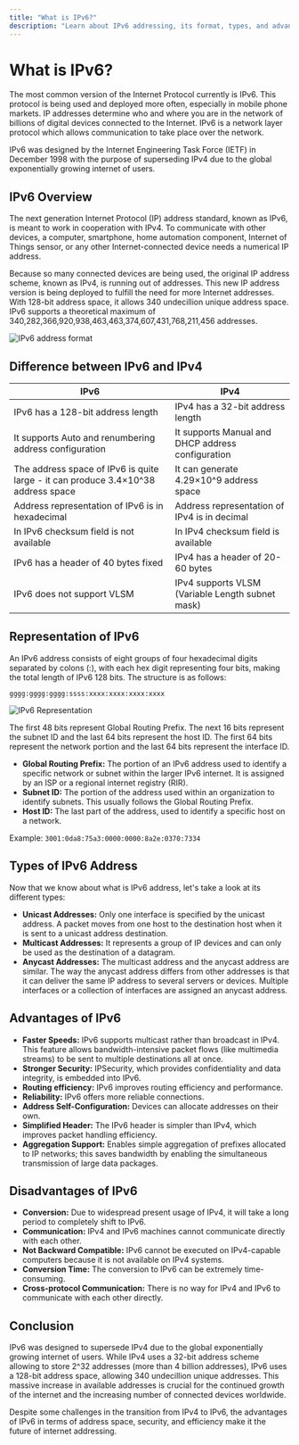 ```yaml
---
title: "What is IPv6?"
description: "Learn about IPv6 addressing, its format, types, and advantages over IPv4"
---
```


# What is IPv6?

The most common version of the Internet Protocol currently is IPv6. This protocol is being used and deployed more often, especially in mobile phone markets. IP addresses determine who and where you are in the network of billions of digital devices connected to the Internet. IPv6 is a network layer protocol which allows communication to take place over the network.

IPv6 was designed by the Internet Engineering Task Force (IETF) in December 1998 with the purpose of superseding IPv4 due to the global exponentially growing internet of users.

## IPv6 Overview

The next generation Internet Protocol (IP) address standard, known as IPv6, is meant to work in cooperation with IPv4. To communicate with other devices, a computer, smartphone, home automation component, Internet of Things sensor, or any other Internet-connected device needs a numerical IP address.

Because so many connected devices are being used, the original IP address scheme, known as IPv4, is running out of addresses. This new IP address version is being deployed to fulfill the need for more Internet addresses. With 128-bit address space, it allows 340 undecillion unique address space. IPv6 supports a theoretical maximum of 340,282,366,920,938,463,463,374,607,431,768,211,456 addresses.

<img className="max-w-xl rounded-xl mx-auto" src="/images/ipv6-address.webp" alt="IPv6 address format" />

## Difference between IPv6 and IPv4

| IPv6 | IPv4 |
|------|------|
| IPv6 has a 128-bit address length | IPv4 has a 32-bit address length |
| It supports Auto and renumbering address configuration | It supports Manual and DHCP address configuration |
| The address space of IPv6 is quite large - it can produce 3.4×10^38 address space | It can generate 4.29×10^9 address space |
| Address representation of IPv6 is in hexadecimal | Address representation of IPv4 is in decimal |
| In IPv6 checksum field is not available | In IPv4 checksum field is available |
| IPv6 has a header of 40 bytes fixed | IPv4 has a header of 20-60 bytes |
| IPv6 does not support VLSM | IPv4 supports VLSM (Variable Length subnet mask) |

## Representation of IPv6

An IPv6 address consists of eight groups of four hexadecimal digits separated by colons (:), with each hex digit representing four bits, making the total length of IPv6 128 bits. The structure is as follows:

```
gggg:gggg:gggg:ssss:xxxx:xxxx:xxxx:xxxx
```

<img className="max-w-xl rounded-xl mx-auto" src="/images/IPv6-Represantation.png" alt="IPv6 Representation" />

The first 48 bits represent Global Routing Prefix. The next 16 bits represent the subnet ID and the last 64 bits represent the host ID. The first 64 bits represent the network portion and the last 64 bits represent the interface ID.

- **Global Routing Prefix:** The portion of an IPv6 address used to identify a specific network or subnet within the larger IPv6 internet. It is assigned by an ISP or a regional internet registry (RIR).
- **Subnet ID:** The portion of the address used within an organization to identify subnets. This usually follows the Global Routing Prefix.
- **Host ID:** The last part of the address, used to identify a specific host on a network.

Example: `3001:0da8:75a3:0000:0000:8a2e:0370:7334`

## Types of IPv6 Address

Now that we know about what is IPv6 address, let's take a look at its different types:

- **Unicast Addresses:** Only one interface is specified by the unicast address. A packet moves from one host to the destination host when it is sent to a unicast address destination.
- **Multicast Addresses:** It represents a group of IP devices and can only be used as the destination of a datagram.
- **Anycast Addresses:** The multicast address and the anycast address are similar. The way the anycast address differs from other addresses is that it can deliver the same IP address to several servers or devices. Multiple interfaces or a collection of interfaces are assigned an anycast address.

## Advantages of IPv6

- **Faster Speeds:** IPv6 supports multicast rather than broadcast in IPv4. This feature allows bandwidth-intensive packet flows (like multimedia streams) to be sent to multiple destinations all at once.
- **Stronger Security:** IPSecurity, which provides confidentiality and data integrity, is embedded into IPv6.
- **Routing efficiency:** IPv6 improves routing efficiency and performance.
- **Reliability:** IPv6 offers more reliable connections.
- **Address Self-Configuration:** Devices can allocate addresses on their own.
- **Simplified Header:** The IPv6 header is simpler than IPv4, which improves packet handling efficiency.
- **Aggregation Support:** Enables simple aggregation of prefixes allocated to IP networks; this saves bandwidth by enabling the simultaneous transmission of large data packages.

## Disadvantages of IPv6

- **Conversion:** Due to widespread present usage of IPv4, it will take a long period to completely shift to IPv6.
- **Communication:** IPv4 and IPv6 machines cannot communicate directly with each other.
- **Not Backward Compatible:** IPv6 cannot be executed on IPv4-capable computers because it is not available on IPv4 systems.
- **Conversion Time:** The conversion to IPv6 can be extremely time-consuming.
- **Cross-protocol Communication:** There is no way for IPv4 and IPv6 to communicate with each other directly.

## Conclusion

IPv6 was designed to supersede IPv4 due to the global exponentially growing internet of users. While IPv4 uses a 32-bit address scheme allowing to store 2^32 addresses (more than 4 billion addresses), IPv6 uses a 128-bit address space, allowing 340 undecillion unique addresses. This massive increase in available addresses is crucial for the continued growth of the internet and the increasing number of connected devices worldwide.

Despite some challenges in the transition from IPv4 to IPv6, the advantages of IPv6 in terms of address space, security, and efficiency make it the future of internet addressing.
